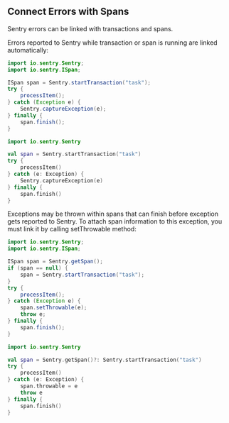 ## Connect Errors with Spans

Sentry errors can be linked with transactions and spans.

Errors reported to Sentry while transaction or span is running are linked automatically:

```java {tabTitle:Java}
import io.sentry.Sentry;
import io.sentry.ISpan;

ISpan span = Sentry.startTransaction("task");
try {
    processItem();
} catch (Exception e) {
    Sentry.captureException(e);
} finally {
    span.finish();
}
```

```kotlin {tabTitle:Kotlin}
import io.sentry.Sentry

val span = Sentry.startTransaction("task")
try {
    processItem()
} catch (e: Exception) {
    Sentry.captureException(e)
} finally {
    span.finish()
}
```

Exceptions may be thrown within spans that can finish before exception gets reported to Sentry. To attach span information to this exception, you must link it by calling setThrowable method:

```java {tabTitle:Java}
import io.sentry.Sentry;
import io.sentry.ISpan;

ISpan span = Sentry.getSpan();
if (span == null) {
    span = Sentry.startTransaction("task");
}
try {
    processItem();
} catch (Exception e) {
    span.setThrowable(e);
    throw e;
} finally {
    span.finish();
}
```

```kotlin {tabTitle:Kotlin}
import io.sentry.Sentry

val span = Sentry.getSpan()?: Sentry.startTransaction("task")
try {
    processItem()
} catch (e: Exception) {
    span.throwable = e
    throw e
} finally {
    span.finish()
}
```
